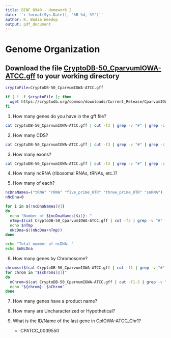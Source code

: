 ```yaml
---
title: BINF 8940 - Homework 2
date: '`r format(Sys.Date(), "%B %d, %Y")`'
author: K. Bodie Weedop
output: pdf_document
---
```


# Genome Organization

## Download the file [CryptoDB-50_CparvumIOWA-ATCC.gff](https://cryptodb.org/common/downloads/Current_Release/CparvumIOWA-ATCC/gff/data/CryptoDB-50_CparvumIOWA-ATCC.gff) to your working directory

```bash
cryptoFile=CryptoDB-50_CparvumIOWA-ATCC.gff

if [ ! -f $cryptoFile ]; then
  wget https://cryptodb.org/common/downloads/Current_Release/CparvumIOWA-ATCC/gff/data/CryptoDB-50_CparvumIOWA-ATCC.gff
fi
```

1. How many genes do you have in the gff file?

```bash
cat CryptoDB-50_CparvumIOWA-ATCC.gff | cut -f3 | grep -v "#" | grep -c "gene"
```

2. How many CDS?

```bash
cat CryptoDB-50_CparvumIOWA-ATCC.gff | cut -f3 | grep -v "#" | grep -c "CDS"
```

3. How many exons?

```bash
cat CryptoDB-50_CparvumIOWA-ATCC.gff | cut -f3 | grep -v "#" | grep -c "exon"
```

4. How many ncRNA (ribosomal RNAs, tRNAs, etc.)?

5. How many of each?

```bash
ncDnaNames=("tRNA" "rRNA" "five_prime_UTR" "three_prime_UTR" "snRNA")
nNcDna=0

for i in ${!ncDnaNames[@]}
do
  echo "Number of ${ncDnaNames[$i]}: "
  nTmp=$(cat CryptoDB-50_CparvumIOWA-ATCC.gff | cut -f3 | grep -v "#" | grep -c ${ncDnaNames[$i]})
  echo $nTmp
  nNcDna=$((nNcDna+nTmp))
done

echo "Total number of ncDNA: "
echo $nNcDna
```

6. How many genes by Chromosome?

```bash
chroms=($(cat CryptoDB-50_CparvumIOWA-ATCC.gff | cut -f1 | grep -v "#" | sort | uniq))
for chrom in "${chroms[@]}"
do
  nChrom=$(cat CryptoDB-50_CparvumIOWA-ATCC.gff | cut -f1-3 | grep -v "#" | grep "gene" | grep -c "$chrom")
  echo "${chrom}: $nChrom"
done
```

7. How many genes have a product name?

8. How many are Uncharacterized or Hypothetical?

9. What is the ID/Name of the last gene in CpIOWA-ATCC_Chr1?
    - CPATCC_0039550
